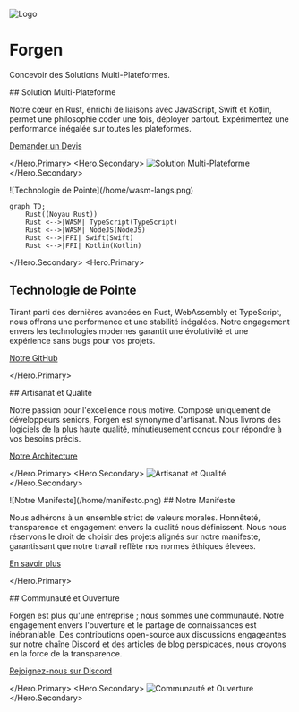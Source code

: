 
<Animation />

<div className="my-18">
<Jumbotron>

![Logo](/logo.png)

# Forgen

Concevoir des Solutions Multi-Plateformes.

</Jumbotron>
</div>

<Hero>
<Hero.Primary>
## Solution Multi-Plateforme

Notre cœur en Rust, enrichi de liaisons avec JavaScript, Swift et Kotlin, permet une philosophie <Highlight>coder une fois, déployer partout</Highlight>. Expérimentez une performance inégalée sur toutes les plateformes.

[Demander un Devis](mailto:hello@forgen.tech)

</Hero.Primary>
<Hero.Secondary>
![Solution Multi-Plateforme](/home/multiplatform.png)
</Hero.Secondary>
</Hero>

<Hero>
<Hero.Secondary>
![Technologie de Pointe](/home/wasm-langs.png)

```mermaid
graph TD;
    Rust((Noyau Rust))
    Rust <-->|WASM| TypeScript(TypeScript)
    Rust <-->|WASM| NodeJS(NodeJS)
    Rust <-->|FFI| Swift(Swift)
    Rust <-->|FFI| Kotlin(Kotlin)
```

</Hero.Secondary>
<Hero.Primary>
## Technologie de Pointe

Tirant parti des dernières avancées en Rust, WebAssembly et TypeScript, nous offrons une performance et une stabilité inégalées. Notre engagement envers les technologies modernes garantit une évolutivité et une expérience sans bugs pour vos projets.

[Notre GitHub](https://github.com/forgen-org)

</Hero.Primary>
</Hero>

<Hero right>
<Hero.Primary>
## Artisanat et Qualité

Notre passion pour l'excellence nous motive. Composé uniquement de développeurs seniors, Forgen est synonyme d'artisanat. Nous livrons des logiciels de la plus haute qualité, minutieusement conçus pour répondre à vos besoins précis.

[Notre Architecture](/en/learn)

</Hero.Primary>
<Hero.Secondary>
![Artisanat et Qualité](/home/bugfree.png)
</Hero.Secondary>
</Hero>

<Hero>
<Hero.Secondary>
![Notre Manifeste](/home/manifesto.png)
</Hero.Secondary>
<Hero.Primary>
## Notre Manifeste

Nous adhérons à un ensemble strict de valeurs morales. Honnêteté, transparence et engagement envers la qualité nous définissent. Nous nous réservons le droit de choisir des projets alignés sur notre manifeste, garantissant que notre travail reflète nos normes éthiques élevées.

[En savoir plus](/fr/manifesto)

</Hero.Primary>
</Hero>

<Hero right>
<Hero.Primary>
## Communauté et Ouverture

Forgen est plus qu'une entreprise ; nous sommes une communauté. Notre engagement envers l'ouverture et le partage de connaissances est inébranlable. Des contributions open-source aux discussions engageantes sur notre chaîne Discord et des articles de blog perspicaces, nous croyons en la force de la transparence.

[Rejoignez-nous sur Discord](https://discord.gg/6fTK3ssg)

</Hero.Primary>
<Hero.Secondary>
![Communauté et Ouverture](/home/discord.png)
</Hero.Secondary>
</Hero>
